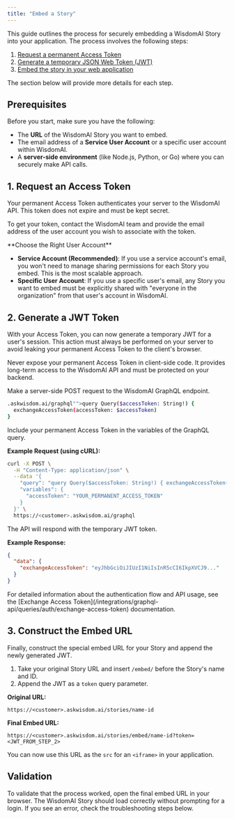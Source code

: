 ```yaml
---
title: "Embed a Story"
---
```


This guide outlines the process for securely embedding a WisdomAI Story into your application. The process involves the following steps:

1. [Request a permanent Access Token](#1-request-an-access-token)
2. [Generate a temporary JSON Web Token (JWT)](#2-generate-a-jwt-token)
3. [Embed the story in your web application](#3-construct-the-embed-url)

The section below will provide more details for each step.

## Prerequisites

Before you start, make sure you have the following:

- The **URL** of the WisdomAI Story you want to embed.
- The email address of a **Service User Account** or a specific user account within WisdomAI.
- A **server-side environment** (like Node.js, Python, or Go) where you can securely make API calls.

## 1. Request an Access Token

Your permanent Access Token authenticates your server to the WisdomAI API. This token does not expire and must be kept secret.

To get your token, contact the WisdomAI team and provide the email address of the user account you wish to associate with the token.

<Note>
  **Choose the Right User Account**

  - **Service Account (Recommended)**: If you use a service account's email, you won't need to manage sharing permissions for each Story you embed. This is the most scalable approach.
  - **Specific User Account**: If you use a specific user's email, any Story you want to embed must be explicitly shared with "everyone in the organization" from that user's account in WisdomAI.
</Note>

## 2. Generate a JWT Token

With your Access Token, you can now generate a temporary JWT for a user's session. This action must always be performed on your server to avoid leaking your permanent Access Token to the client's browser.

<Warning>
  Never expose your permanent Access Token in client-side code. It provides long-term access to the WisdomAI API and must be protected on your backend.
</Warning>

Make a server-side POST request to the WisdomAI GraphQL endpoint.

```bash
.askwisdom.ai/graphql"">query Query($accessToken: String!) {
  exchangeAccessToken(accessToken: $accessToken)
}
```

Include your permanent Access Token in the variables of the GraphQL query.

**Example Request (using cURL):**

```bash
curl -X POST \
  -H "Content-Type: application/json" \
  --data '{
    "query": "query Query($accessToken: String!) { exchangeAccessToken(accessToken: $accessToken) }",
    "variables": {
      "accessToken": "YOUR_PERMANENT_ACCESS_TOKEN"
    }
  }' \
  https://<customer>.askwisdom.ai/graphql
```

The API will respond with the temporary JWT token.

**Example Response:**

```json
{
  "data": {
    "exchangeAccessToken": "eyJhbGciOiJIUzI1NiIsInR5cCI6IkpXVCJ9..."
  }
}
```

<Info>
  For detailed information about the authentication flow and API usage, see the [Exchange Access Token](/integrations/graphql-api/queries/auth/exchange-access-token) documentation.
</Info>

## 3. Construct the Embed URL

Finally, construct the special embed URL for your Story and append the newly generated JWT.

1. Take your original Story URL and insert `/embed/` before the Story's name and ID.
2. Append the JWT as a `token` query parameter.

**Original URL:**

`https://<customer>.askwisdom.ai/stories/name-id`

**Final Embed URL:**

`https://<customer>.askwisdom.ai/stories/embed/name-id?token=<JWT_FROM_STEP_2>`

You can now use this URL as the `src` for an `<iframe>` in your application.

## Validation

To validate that the process worked, open the final embed URL in your browser. The WisdomAI Story should load correctly without prompting for a login. If you see an error, check the troubleshooting steps below.